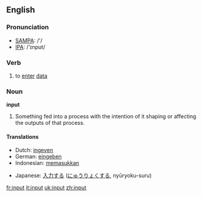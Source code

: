 ==English==
=== Pronunciation ===
*[[w:SAMPA|SAMPA]]: /'/
*[[w:IPA|IPA]]: /'ɪnpʊt/

=== Verb ===
{{irregverb|'''to input'''|'''[[inputs]]'''|'''input'''|'''input'''|'''[[inputting]]'''}}

# to [[enter]] [[data]]

===Noun===
'''input'''

# Something fed into a process with the intention of it shaping or affecting the outputs of that process.  

==== Translations ====
{{top}}
*Dutch: [[ingeven]]
*German: [[eingeben]]
*Indonesian: [[masuk|memasukkan]]
{{mid}}
*Japanese: [[入力]]する ([[にゅうりょく]]する, nyūryoku-suru)
{{bottom}}

[[fr:input]]
[[it:input]]
[[uk:input]]
[[zh:input]]